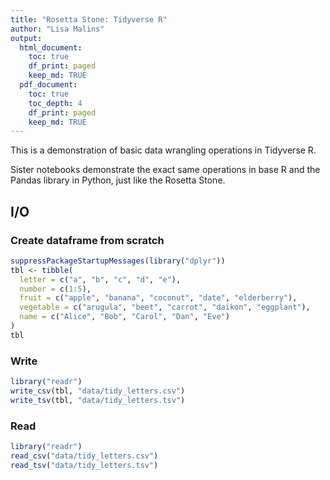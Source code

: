 ```yaml
---
title: "Rosetta Stone: Tidyverse R"
author: "Lisa Malins"
output:
  html_document:
    toc: true
    df_print: paged
    keep_md: TRUE
  pdf_document:
    toc: true
    toc_depth: 4
    df_print: paged
    keep_md: TRUE
---
```


This is a demonstration of basic data wrangling operations in Tidyverse R.

Sister notebooks demonstrate the exact same operations in base R and the Pandas library in Python, just like the Rosetta Stone.

## I/O
### Create dataframe from scratch
```r
suppressPackageStartupMessages(library("dplyr"))
tbl <- tibble(
  letter = c("a", "b", "c", "d", "e"),
  number = c(1:5),
  fruit = c("apple", "banana", "coconut", "date", "elderberry"),
  vegetable = c("arugula", "beet", "carrot", "daikon", "eggplant"),
  name = c("Alice", "Bob", "Carol", "Dan", "Eve")
)
tbl
```

### Write
```r
library("readr")
write_csv(tbl, "data/tidy_letters.csv")
write_tsv(tbl, "data/tidy_letters.tsv")
```

### Read
```r
library("readr")
read_csv("data/tidy_letters.csv")
read_tsv("data/tidy_letters.tsv")
```
